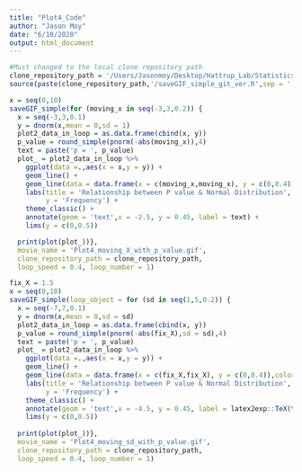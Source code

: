 ```yaml
---
title: "Plot4_Code"
author: "Jason Moy"
date: "6/10/2020"
output: html_document
---
```


```r
#Must changed to the local clone repository path
clone_repository_path = '/Users/Jasonmoy/Desktop/Hattrup_Lab/Statistics_Animation_Plot' #edit here
source(paste(clone_repository_path,'/saveGIF_simple_git_ver.R',sep = '')) # run the saveGIF_simple function 
```

```r
x = seq(0,10)
saveGIF_simple(for (moving_x in seq(-3,3,0.2)) {
  x = seq(-3,3,0.1)
  y = dnorm(x,mean = 0,sd = 1)
  plot2_data_in_loop = as.data.frame(cbind(x, y))
  p_value = round_simple(pnorm(-abs(moving_x)),4)
  text = paste('p = ', p_value)
  plot_ = plot2_data_in_loop %>% 
    ggplot(data =.,aes(x = x,y = y)) + 
    geom_line() + 
    geom_line(data = data.frame(x = c(moving_x,moving_x), y = c(0,0.4)),color = 'red') + 
    labs(title = 'Relationship between P value & Normal Distribution',
         y = 'Frequency') + 
    theme_classic() + 
    annotate(geom = 'text',x = -2.5, y = 0.45, label = text) + 
    lims(y = c(0,0.5))

  print(plot(plot_))},
  movie_name = 'Plot4_moving_X_with_p_value.gif', 
  clone_repository_path = clone_repository_path,
  loop_speed = 0.4, loop_number = 1)
```

```r
fix_X = 1.5
x = seq(0,10)
saveGIF_simple(loop_object = for (sd in seq(1,5,0.2)) {
  x = seq(-7,7,0.1)
  y = dnorm(x,mean = 0,sd = sd)
  plot2_data_in_loop = as.data.frame(cbind(x, y))
  p_value = round_simple(pnorm(-abs(fix_X),sd = sd),4)
  text = paste('p = ', p_value)
  plot_ = plot2_data_in_loop %>% 
    ggplot(data =.,aes(x = x,y = y)) + 
    geom_line() + 
    geom_line(data = data.frame(x = c(fix_X,fix_X), y = c(0,0.4)),color = 'red') + 
    labs(title = 'Relationship between P value & Normal Distribution',
         y = 'Frequency') + 
    theme_classic() + 
    annotate(geom = 'text',x = -4.5, y = 0.45, label = latex2exp::TeX(text)) + 
    lims(y = c(0,0.5))
      
  print(plot(plot_))},
  movie_name = 'Plot4_moving_sd_with_p_value.gif', 
  clone_repository_path = clone_repository_path,
  loop_speed = 0.4, loop_number = 1)
```